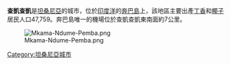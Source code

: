 {{unreferenced|time=2020-04-30T06:19:43+00:00}}
'''查凱查凱'''是[[坦桑尼亞|坦桑尼亞]]的城市，位於[[印度洋|印度洋]]的[[奔巴島|奔巴島]]上，該地區主要出產[[丁香|丁香]]和[[椰子|椰子]]居民人口47,759。奔巴島唯一的機場位於查凱查凱東南面約7公里。

[[Image:Mkama-Ndume-Pemba.png|thumb]]

{{coord|5|14|45|S|39|46|0|E|region:TZ_type:city|display=title}}

[[Category:坦桑尼亞城市|Category:坦桑尼亞城市]]
{{Tanzania-stub}}